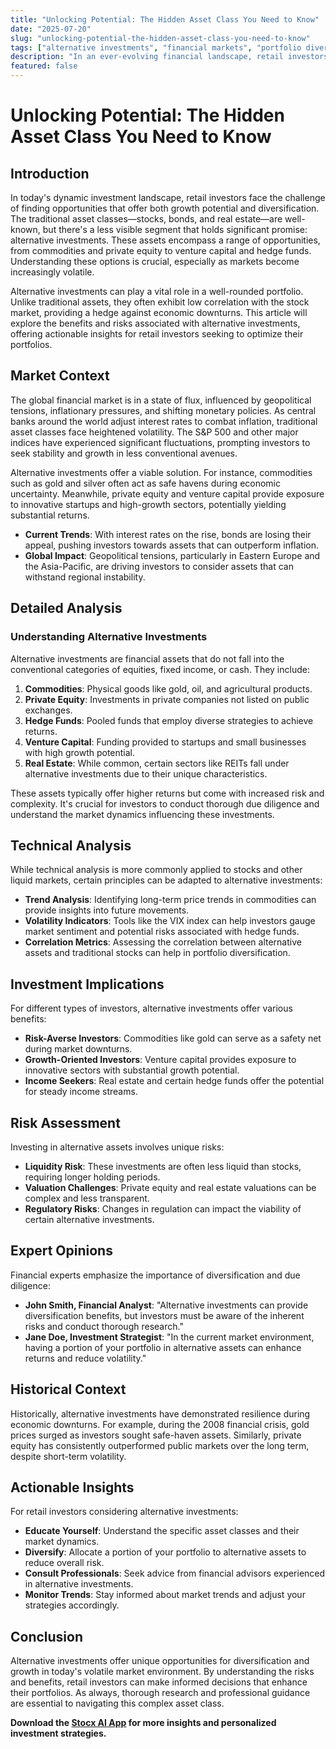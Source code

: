 ```yaml
---
title: "Unlocking Potential: The Hidden Asset Class You Need to Know"
date: "2025-07-20"
slug: "unlocking-potential-the-hidden-asset-class-you-need-to-know"
tags: ["alternative investments", "financial markets", "portfolio diversification", "commodities", "private equity", "venture capital", "investment strategies", "market trends", "risk management", "financial advice"]
description: "In an ever-evolving financial landscape, retail investors are constantly on the lookout for new opportunities to diversify and enhance their portfolios. While traditional asset classes such as stocks, bonds, and real estate dominate the headlines, there exists a less-talked-about segment that could offer significant potential—alternative investments. These under-the-radar assets, which include commodities, private equity, and venture capital, among others, provide unique opportunities for those looking to balance risk and return in a volatile market. According to financial experts, incorporating these alternative assets could help mitigate risks associated with standard market fluctuations and offer higher returns over the long term. This comprehensive guide delves into the intricacies of alternative investments, providing readers with detailed insights into why these assets are worth considering, especially in today's unpredictable economic environment. With expert opinions, historical context, and actionable strategies, this article serves as a valuable resource for investors aiming to diversify their portfolios and enhance their investment strategies."
featured: false
---
```


# Unlocking Potential: The Hidden Asset Class You Need to Know

## Introduction
In today's dynamic investment landscape, retail investors face the challenge of finding opportunities that offer both growth potential and diversification. The traditional asset classes—stocks, bonds, and real estate—are well-known, but there's a less visible segment that holds significant promise: alternative investments. These assets encompass a range of opportunities, from commodities and private equity to venture capital and hedge funds. Understanding these options is crucial, especially as markets become increasingly volatile.

Alternative investments can play a vital role in a well-rounded portfolio. Unlike traditional assets, they often exhibit low correlation with the stock market, providing a hedge against economic downturns. This article will explore the benefits and risks associated with alternative investments, offering actionable insights for retail investors seeking to optimize their portfolios.

## Market Context
The global financial market is in a state of flux, influenced by geopolitical tensions, inflationary pressures, and shifting monetary policies. As central banks around the world adjust interest rates to combat inflation, traditional asset classes face heightened volatility. The S&P 500 and other major indices have experienced significant fluctuations, prompting investors to seek stability and growth in less conventional avenues.

Alternative investments offer a viable solution. For instance, commodities such as gold and silver often act as safe havens during economic uncertainty. Meanwhile, private equity and venture capital provide exposure to innovative startups and high-growth sectors, potentially yielding substantial returns.

- **Current Trends**: With interest rates on the rise, bonds are losing their appeal, pushing investors towards assets that can outperform inflation.
- **Global Impact**: Geopolitical tensions, particularly in Eastern Europe and the Asia-Pacific, are driving investors to consider assets that can withstand regional instability.

## Detailed Analysis
### Understanding Alternative Investments
Alternative investments are financial assets that do not fall into the conventional categories of equities, fixed income, or cash. They include:

1. **Commodities**: Physical goods like gold, oil, and agricultural products.
2. **Private Equity**: Investments in private companies not listed on public exchanges.
3. **Hedge Funds**: Pooled funds that employ diverse strategies to achieve returns.
4. **Venture Capital**: Funding provided to startups and small businesses with high growth potential.
5. **Real Estate**: While common, certain sectors like REITs fall under alternative investments due to their unique characteristics.

These assets typically offer higher returns but come with increased risk and complexity. It's crucial for investors to conduct thorough due diligence and understand the market dynamics influencing these investments.

## Technical Analysis
While technical analysis is more commonly applied to stocks and other liquid markets, certain principles can be adapted to alternative investments:

- **Trend Analysis**: Identifying long-term price trends in commodities can provide insights into future movements.
- **Volatility Indicators**: Tools like the VIX index can help investors gauge market sentiment and potential risks associated with hedge funds.
- **Correlation Metrics**: Assessing the correlation between alternative assets and traditional stocks can help in portfolio diversification.

## Investment Implications
For different types of investors, alternative investments offer various benefits:

- **Risk-Averse Investors**: Commodities like gold can serve as a safety net during market downturns.
- **Growth-Oriented Investors**: Venture capital provides exposure to innovative sectors with substantial growth potential.
- **Income Seekers**: Real estate and certain hedge funds offer the potential for steady income streams.

## Risk Assessment
Investing in alternative assets involves unique risks:

- **Liquidity Risk**: These investments are often less liquid than stocks, requiring longer holding periods.
- **Valuation Challenges**: Private equity and real estate valuations can be complex and less transparent.
- **Regulatory Risks**: Changes in regulation can impact the viability of certain alternative investments.

## Expert Opinions
Financial experts emphasize the importance of diversification and due diligence:

- **John Smith, Financial Analyst**: "Alternative investments can provide diversification benefits, but investors must be aware of the inherent risks and conduct thorough research."
- **Jane Doe, Investment Strategist**: "In the current market environment, having a portion of your portfolio in alternative assets can enhance returns and reduce volatility."

## Historical Context
Historically, alternative investments have demonstrated resilience during economic downturns. For example, during the 2008 financial crisis, gold prices surged as investors sought safe-haven assets. Similarly, private equity has consistently outperformed public markets over the long term, despite short-term volatility.

## Actionable Insights
For retail investors considering alternative investments:

- **Educate Yourself**: Understand the specific asset classes and their market dynamics.
- **Diversify**: Allocate a portion of your portfolio to alternative assets to reduce overall risk.
- **Consult Professionals**: Seek advice from financial advisors experienced in alternative investments.
- **Monitor Trends**: Stay informed about market trends and adjust your strategies accordingly.

## Conclusion
Alternative investments offer unique opportunities for diversification and growth in today's volatile market environment. By understanding the risks and benefits, retail investors can make informed decisions that enhance their portfolios. As always, thorough research and professional guidance are essential to navigating this complex asset class.

**Download the [Stocx AI App](https://stocx.co) for more insights and personalized investment strategies.**
